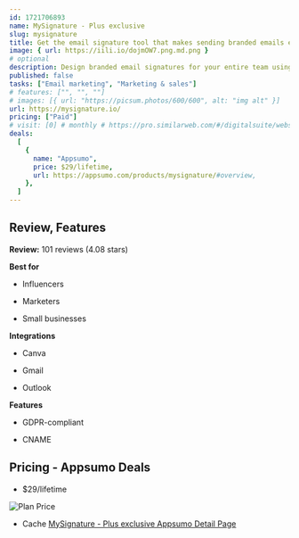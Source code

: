 ```yaml
---
id: 1721706893  
name: MySignature - Plus exclusive
slug: mysignature
title: Get the email signature tool that makes sending branded emails easy
image: { url: https://iili.io/dojmOW7.png.md.png }
# optional
description: Design branded email signatures for your entire team using templates and customization optionsEasily track email opens and link clicks so you can optimize your email marketing strategy
published: false
tasks: ["Email marketing", "Marketing & sales"]
# features: ["", "", ""]
# images: [{ url: "https://picsum.photos/600/600", alt: "img alt" }]
url: https://mysignature.io/ 
pricing: ["Paid"]
# visit: [0] # monthly # https://pro.similarweb.com/#/digitalsuite/websiteanalysis/home
deals:
  [
    {
      name: "Appsumo",
      price: $29/lifetime,
      url: https://appsumo.com/products/mysignature/#overview,
    },
  ]
---
```


## Review, Features

**Review:** 101 reviews  (4.08 stars)

**Best for**

- Influencers

- Marketers

- Small businesses

**Integrations**

- Canva

- Gmail

- Outlook

**Features**

- GDPR-compliant

- CNAME

## Pricing - Appsumo Deals

- $29/lifetime

<Img src="https://iili.io/do8xLmJ.png" alt="Plan Price" />

- Cache [MySignature - Plus exclusive Appsumo Detail Page](https://iili.io/do8z2mG.png)

